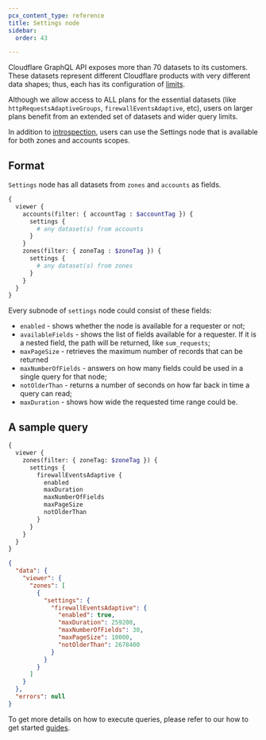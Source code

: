 ```yaml
---
pcx_content_type: reference
title: Settings node
sidebar:
  order: 43

---
```


Cloudflare GraphQL API exposes more than 70 datasets to its customers. These
datasets represent different Cloudflare products with very different data
shapes; thus, each has its configuration of [limits][1].

Although we allow access to ALL plans for the essential datasets (like
`httpRequestsAdaptiveGroups`, `firewallEventsAdaptive`, etc), users on larger
plans benefit from an extended set of datasets and wider query limits.

In addition to [introspection][2], users can use the Settings node that is
available for both zones and accounts scopes.

## Format

`Settings` node has all datasets from `zones` and `accounts` as fields.

```graphql title="Using a settings node on accounts nodes"
{
  viewer {
    accounts(filter: { accountTag : $accountTag }) {
      settings {
        # any dataset(s) from accounts
      }
    }
    zones(filter: { zoneTag : $zoneTag }) {
      settings {
        # any dataset(s) from zones
      }
    }
  }
}
```

Every subnode of `settings` node could consist of these fields:

* `enabled` - shows whether the node is available for a requester or not;
* `availableFields` - shows the list of fields available for a requester. If
  it is a nested field, the path will be returned, like `sum_requests`;
* `maxPageSize` - retrieves the maximum number of records that can be returned
* `maxNumberOfFields` - answers on how many fields could be used in a single
  query for that node;
* `notOlderThan` - returns a number of seconds on how far back in time a query
  can read;
* `maxDuration` - shows how wide the requested time range could be.

## A sample query

```graphql title="Get boundaries of firewallEventsAdaptive node"
{
  viewer {
    zones(filter: { zoneTag: $zoneTag }) {
      settings {
        firewallEventsAdaptive {
          enabled
          maxDuration
          maxNumberOfFields
          maxPageSize
          notOlderThan
        }
      }
    }
  }
}
```

```json title="firewallEventsAdaptive limits for a given user"
{
  "data": {
    "viewer": {
      "zones": [
        {
          "settings": {
            "firewallEventsAdaptive": {
              "enabled": true,
              "maxDuration": 259200,
              "maxNumberOfFields": 30,
              "maxPageSize": 10000,
              "notOlderThan": 2678400
            }
          }
        }
      ]
    }
  },
  "errors": null
}
```

To get more details on how to execute queries, please refer to our how to get
started [guides][3].

[1]: /analytics/graphql-api/limits/

[2]: /analytics/graphql-api/features/discovery/introspection/

[3]: /analytics/graphql-api/getting-started/
